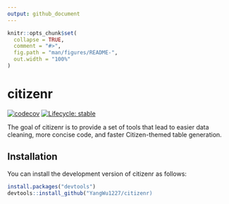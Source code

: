 ```yaml
---
output: github_document
---
```


<!-- README.md is generated from README.Rmd. Please edit that file -->

```r
knitr::opts_chunk$set(
  collapse = TRUE,
  comment = "#>",
  fig.path = "man/figures/README-",
  out.width = "100%"
)
```

# citizenr

<!-- badges: start -->
[![codecov](https://codecov.io/gh/YangWu1227/citizenr/branch/main/graph/badge.svg?token=KS3DTV6WDT)](https://codecov.io/gh/YangWu1227/citizenr)
[![Lifecycle: stable](https://img.shields.io/badge/lifecycle-stable-brightgreen.svg)](https://lifecycle.r-lib.org/articles/stages.html#stable)
<!-- badges: end -->

The goal of citizenr is to provide a set of tools that lead to easier data cleaning, more concise code, and faster Citizen-themed table generation.

## Installation

You can install the development version of citizenr as follows: 

``` r
install.packages("devtools")
devtools::install_github("YangWu1227/citizenr)
```


